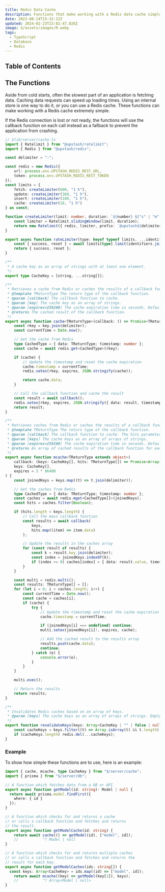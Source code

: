 ```yaml
---
title: Redis Data Cache
description: Functions that make working with a Redis data cache simple
date: 2023-08-24T15:32:12Z
updated: 2024-02-23T23:02:47.026Z
image: $/assets/images/R.webp
tags:
  - TypeScript
  - Database
  - Redis
---
```


## Table of Contents

## The Functions

Aside from cold starts, often the slowest part of an application is fetching data. Caching data requests can speed up loading times. Using an internal store is one way to do it, or you can use a Redis cache. These functions can make working with a Redis cache extremely simple.

If the Redis connection is lost or not ready, the functions will use the callback function on each call instead as a fallback to prevent the application from crashing.

```ts
// $lib/server/cache.ts
import { Ratelimit } from "@upstash/ratelimit";
import { Redis } from "@upstash/redis";

const delimiter = ":";

const redis = new Redis({
	url: process.env.UPSTASH_REDIS_REST_URL,
	token: process.env.UPSTASH_REDIS_REST_TOKEN
});
const limits = {
	fetch: createLimiter(600, "1 h"),
	update: createLimiter(360, "1 h"),
	insert: createLimiter(180, "1 h"),
	cache: createLimiter(18, "1 h")
} as const;

function createLimiter(limit: number, duration: `${number} ${"s" | "m" | "h"}`) {
	const limiter = Ratelimit.slidingWindow(limit, duration);
	return new Ratelimit({ redis, limiter, prefix: `@upstash${delimiter}ratelimit` });
}

export async function rateLimiter(type: keyof typeof limits, ...identifiers: string[]) {
	const { success, reset } = await limits[type].limit(identifiers.join(delimiter));
	return { success, reset };
}

/**
 * A cache key as an array of strings with at least one element.
 */
export type CacheKey = [string, ...string[]];

/**
 * Retrieves a cache from Redis or caches the results of a callback function.
 * @template TReturnType The return type of the callback function.
 * @param [callback] The callback function to cache.
 * @param [key] The cache key as an array of strings.
 * @param [expires=259200] The cache expiration time in seconds. Defaults to 3 days.
 * @returns The cached result of the callback function.
 */
export async function cache<TReturnType>(callback: () => Promise<TReturnType>, key: CacheKey, expires = 3 * 86400) {
	const rkey = key.join(delimiter);
	const currentTime = Date.now();

	// Get the cache from Redis
	type CachedType = { data: TReturnType; timestamp: number };
	const cache = await redis.get<CachedType>(rkey);

	if (cache) {
		// Update the timestamp and reset the cache expiration
		cache.timestamp = currentTime;
		redis.setex(rkey, expires, JSON.stringify(cache));

		return cache.data;
	}

	// Call the callback function and cache the result
	const result = await callback();
	redis.setex(rkey, expires, JSON.stringify({ data: result, timestamp: currentTime }));
	return result;
}

/**
 * Retrieves caches from Redis or caches the results of a callback function for each key.
 * @template TReturnType The return type of the callback function.
 * @param [callback] The callback function to cache. The hits parameter is an array of cached results of the callback function for each key.
 * @param [keys] The cache keys as an array of arrays of strings.
 * @param [expires=259200] The cache expiration time in seconds. Defaults to 3 days.
 * @returns An array of cached results of the callback function for each key.
 */
export async function mcache<TReturnType extends object>(
	callback: (keys: CacheKey[], hits: TReturnType[]) => Promise<Array<{ key: CacheKey; value: TReturnType }>>,
	keys: CacheKey[],
	expires = 3 * 86400
) {
	const joinedKeys = keys.map((t) => t.join(delimiter));

	// Get the caches from Redis
	type CachedType = { data: TReturnType; timestamp: number };
	const caches = await redis.mget<CachedType[]>(joinedKeys);
	const hits = caches.filter(Boolean);

	if (hits.length < keys.length) {
		// Call the mass callback function
		const results = await callback(
			keys,
			hits.map((item) => item.data)
		);

		// Update the results in the caches array
		for (const result of results) {
			const k = result.key.join(delimiter);
			const index = joinedKeys.indexOf(k);
			if (index >= 0) caches[index] = { data: result.value, timestamp: Date.now() };
		}
	}

	const multi = redis.multi();
	const results: TReturnType[] = [];
	for (let i = 0; i < caches.length; i++) {
		const currentTime = Date.now();
		const cache = caches[i];
		if (cache) {
			try {
				// Update the timestamp and reset the cache expiration
				cache.timestamp = currentTime;

				if (joinedKeys[i] === undefined) continue;
				multi.setex(joinedKeys[i]!, expires, cache);

				// Add the cached result to the results array
				results.push(cache.data);
				continue;
			} catch (e) {
				console.error(e);
			}
		}
	}

	multi.exec();

	// Return the results
	return results;
}

/**
 * Invalidates Redis caches based on an array of keys.
 * @param [keys] The cache keys as an array of arrays of strings. Empty strings, false, null, and undefined are ignored.
 */
export function revalidateKeys(keys: Array<CacheKey | "" | false | null | undefined>) {
	const cacheKeys = keys.filter((t) => Array.isArray(t) && t.length).map((t) => (t as string[]).join(delimiter));
	if (cacheKeys.length) redis.del(...cacheKeys);
}
```

### Example

To show how simple these functions are to use, here is an example:

```ts
import { cache, mcache, type CacheKey } from "$/server/cache";
import { prisma } from "$/server/db";

// A function which fetches data from a DB or API
export async function getModel(id: string): Model | null {
  return await prisma.model.findFirst({
    where: { id }
  });
}

// A function which checks for and returns a cache
// or calls a callback function and fetches and returns
// the result.
export async function getModelCache(id: string) {
	return await cache(() => getModel(id), ["model", id]);
	//           ^? Model | null
}

// A function which checks for and returns multiple caches
// or calls a callback function and fetches and returns the
// result for each key.
export async function getModelCaches(ids: string[]) {
  const keys: Array<CacheKey> = ids.map((id) => ["model", id]);
	return await mcache((key) => getModel(key[1]), keys);
	//           ^? Array<Model | null>
}
```